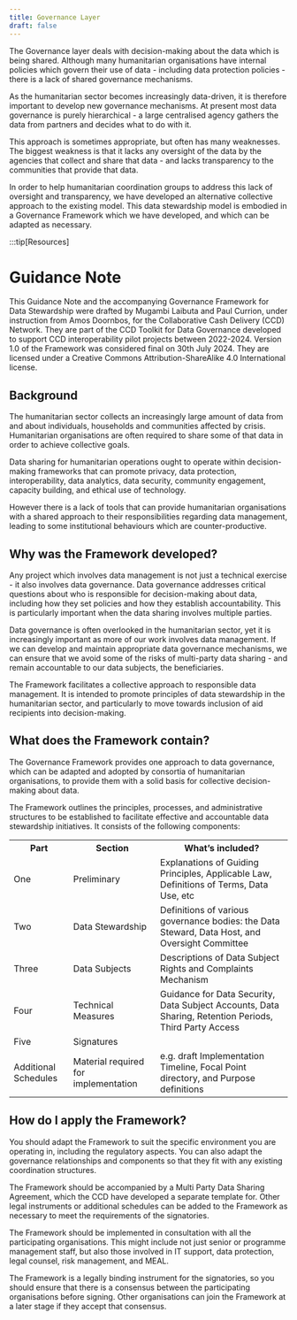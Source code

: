 ```yaml
---
title: Governance Layer
draft: false
---
```


The Governance layer deals with decision-making about the data which is being shared. Although many humanitarian organisations have internal policies which govern their use of data - including data protection policies - there is a lack of shared governance mechanisms.

As the humanitarian sector becomes increasingly data-driven, it is therefore important to develop new governance mechanisms. At present most data governance is purely hierarchical - a large centralised agency gathers the data from partners and decides what to do with it.

This approach is sometimes appropriate, but often has many weaknesses. The biggest weakness is that it lacks any oversight of the data by the agencies that collect and share that data - and lacks transparency to the communities that provide that data.

In order to help humanitarian coordination groups to address this lack of oversight and transparency, we have developed an alternative collective approach to the existing model. This data stewardship model is embodied in a Governance Framework which we have developed, and which can be adapted as necessary.

:::tip[Resources]

<LinkCard
  title="Governance Framework Template"
  icon="star"
  href="https://docs.google.com/document/d/112vc0x1Gi0njM3hjjv7STo8vcFN-XOmLglE_OoUI4jU/edit?usp=sharing"
  description="Governance Framework Template"
/>

<h1>Guidance Note</h1>

This Guidance Note and the accompanying Governance Framework for Data Stewardship were drafted by Mugambi Laibuta and Paul Currion, under instruction from Amos Doornbos, for the Collaborative Cash Delivery (CCD) Network. They are part of the CCD Toolkit for Data Governance developed to support CCD interoperability pilot projects between 2022-2024. Version 1.0 of the Framework was considered final on 30th July 2024. They are licensed under a Creative Commons Attribution-ShareAlike 4.0 International license.

<h2>Background</h2>
The humanitarian sector collects an increasingly large amount of data from and about individuals, households and communities affected by crisis. Humanitarian organisations are often required to share some of that data in order to achieve collective goals.

Data sharing for humanitarian operations ought to operate within decision-making frameworks that can promote privacy, data protection, interoperability, data analytics, data security, community engagement, capacity building, and ethical use of technology.

However there is a lack of tools that can provide humanitarian organisations with a shared approach to their responsibilities regarding data management, leading to some institutional behaviours which are counter-productive.

<h2>Why was the Framework developed?</h2>
Any project which involves data management is not just a technical exercise - it also involves data governance. Data governance addresses critical questions about who is responsible for decision-making about data, including how they set policies and how they establish accountability. This is particularly important when the data sharing involves multiple parties.

Data governance is often overlooked in the humanitarian sector, yet it is increasingly important as more of our work involves data management. If we can develop and maintain appropriate data governance mechanisms, we can ensure that we avoid some of the risks of multi-party data sharing - and remain accountable to our data subjects, the beneficiaries.

The Framework facilitates a collective approach to responsible data management. It is intended to promote principles of data stewardship in the humanitarian sector, and particularly to move towards inclusion of aid recipients into decision-making.

<h2>What does the Framework contain?</h2>
The Governance Framework provides one approach to data governance, which can be adapted and adopted by consortia of humanitarian organisations, to provide them with a solid basis for collective decision-making about data.

The Framework outlines the principles, processes, and administrative structures to be established to facilitate effective and accountable data stewardship initiatives. It consists of the following components:

<table>
  <tr>
    <th>Part</th>
    <th>Section</th>
    <th>What’s included?</th>
  </tr>
  <tr>
    <td>One</td>
    <td>Preliminary</td>
    <td>Explanations of Guiding Principles, Applicable Law, Definitions of Terms, Data Use, etc</td>
  </tr>
  <tr>
    <td>Two</td>
    <td>Data Stewardship</td>
    <td>Definitions of various governance bodies: the Data Steward, Data Host, and Oversight Committee</td>
  </tr>
  <tr>
    <td>Three</td>
    <td>Data Subjects</td>
    <td>Descriptions of Data Subject Rights and Complaints Mechanism</td>
  </tr>
  <tr>
    <td>Four</td>
    <td>Technical Measures</td>
    <td>Guidance for Data Security, Data Subject Accounts, Data Sharing, Retention Periods, Third Party Access</td>
  </tr>
  <tr>
    <td>Five</td>
    <td>Signatures</td>
    <td></td
  </tr>
  <tr>
    <td>Additional Schedules</td>
    <td>Material required for implementation</td>
    <td>e.g. draft Implementation Timeline, Focal Point directory, and Purpose definitions</td>
  </tr>
</table>

<h2>How do I apply the Framework?</h2>
You should adapt the Framework to suit the specific environment you are operating in, including the regulatory aspects. You can also adapt the governance relationships and components so that they fit with any existing coordination structures.

The Framework should be accompanied by a Multi Party Data Sharing Agreement, which the CCD have developed a separate template for. Other legal instruments or additional schedules can be added to the Framework as necessary to meet the requirements of the signatories.

The Framework should be implemented in consultation with all the participating organisations. This might include not just senior or programme management staff, but also those involved in IT support, data protection, legal counsel, risk management, and MEAL.

The Framework is a legally binding instrument for the signatories, so you should ensure that there is a consensus between the participating organisations before signing. Other organisations can join the Framework at a later stage if they accept that consensus.